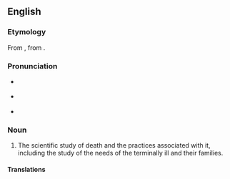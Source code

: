 ==English==
{{wikipedia}}

===Etymology===
From {{af|en|thanato-|-logy}}, from {{der|en|grc|θάνατος||death}}.

===Pronunciation===
* {{a|RP}} {{IPA|en|/θan.əˈtɒl.əd͡ʒ.i/}}
* {{a|GA}} {{IPA|en|/ˌθæ.nəˈtɑl.əd͡ʒ.i/}}
* {{rhymes|en|ɒlədʒi}}

===Noun===
{{en-noun|-|+}}

# The scientific study of death and the practices associated with it, including the study of the needs of the terminally ill and their families.

====Translations====
{{trans-see|deathlore}}